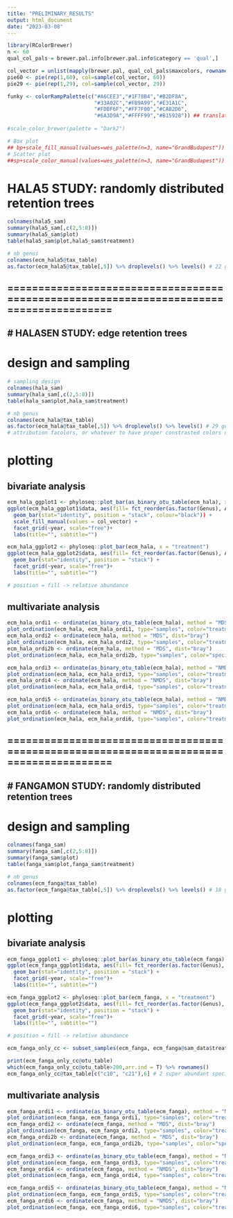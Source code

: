```yaml
---
title: "PRELIMINARY_RESULTS"
output: html_document
date: "2023-03-08"
---
```

```r
library(RColorBrewer)
n <- 60
qual_col_pals = brewer.pal.info[brewer.pal.info$category == 'qual',]

col_vector = unlist(mapply(brewer.pal, qual_col_pals$maxcolors, rownames(qual_col_pals)))
pie60 <- pie(rep(1,60), col=sample(col_vector, 60))
pie29 <- pie(rep(1,29), col=sample(col_vector, 29))

funky <- colorRampPalette(c("#A6CEE3","#1F78B4","#B2DF8A",
                            "#33A02C","#FB9A99","#E31A1C",
                            "#FDBF6F","#FF7F00","#CAB2D6",
                            "#6A3D9A","#FFFF99","#B15928")) ## translate a factor into colors of a palette ## colors are randomized based on the provided seed
                            
#scale_color_brewer(palette = "Dark2")

# Box plot
## bp+scale_fill_manual(values=wes_palette(n=3, name="GrandBudapest"))
# Scatter plot
##sp+scale_color_manual(values=wes_palette(n=3, name="GrandBudapest"))
```

# HALA5 STUDY: randomly distributed retention trees
```r
colnames(hala5_sam)
summary(hala5_sam[,c(2,5:8)])
summary(hala5_sam$plot)
table(hala5_sam$plot,hala5_sam$treatment)

# nb genus
colnames(ecm_hala5@tax_table)
as.factor(ecm_hala5@tax_table[,5]) %>% droplevels() %>% levels() # 22 genus
```

=======================================================================================
-------------------------------------
# HALASEN STUDY: edge retention trees
-------------------------------------
# design and sampling
```r
# sampling design
colnames(hala_sam)
summary(hala_sam[,c(2,5:8)])
table(hala_sam$plot,hala_sam$treatment)

# nb genus
colnames(ecm_hala@tax_table)
as.factor(ecm_hala@tax_table[,5]) %>% droplevels() %>% levels() # 29 genus
# attribution facolors, or whatever to have proper constrasted colors on graphicals representations
```

# plotting
## bivariate analysis
```r
ecm_hala_ggplot1 <- phyloseq::plot_bar(as_binary_otu_table(ecm_hala), x = "treatment") 
ggplot(ecm_hala_ggplot1$data, aes(fill= fct_reorder(as.factor(Genus), Abundance), x=treatment, y = Abundance))+
  geom_bar(stat="identity", position = "stack", colour="black")) +
  scale_fill_manual(values = col_vector) +
  facet_grid(~year, scale="free")+
  labs(title="", subtitle="")  

ecm_hala_ggplot2 <- phyloseq::plot_bar(ecm_hala, x = "treatment") 
ggplot(ecm_hala_ggplot2$data, aes(fill= fct_reorder(as.factor(Genus), Abundance), x=treatment, y = Abundance))+
  geom_bar(stat="identity", position = "stack") +
  facet_grid(~year, scale="free")+
  labs(title="", subtitle="")  

# position = fill -> relative abundance 
```

## multivariate analysis
```r
ecm_hala_ordi1 <- ordinate(as_binary_otu_table(ecm_hala), method = "MDS", dist="jaccard")
plot_ordination(ecm_hala, ecm_hala_ordi1, type="samples", color="treatment")
ecm_hala_ordi2 <- ordinate(ecm_hala, method = "MDS", dist="bray")
plot_ordination(ecm_hala, ecm_hala_ordi2, type="samples", color="treatment")
ecm_hala_ordi2b <- ordinate(ecm_hala, method = "MDS", dist="bray")
plot_ordination(ecm_hala, ecm_hala_ordi2b, type="samples", color="specification")

ecm_hala_ordi3 <- ordinate(as_binary_otu_table(ecm_hala), method = "NMDS", dist="jaccard")
plot_ordination(ecm_hala, ecm_hala_ordi3, type="samples", color="treatment")
ecm_hala_ordi4 <- ordinate(ecm_hala, method = "NMDS", dist="bray")
plot_ordination(ecm_hala, ecm_hala_ordi4, type="samples", color="treatment")

ecm_hala_ordi5 <- ordinate(as_binary_otu_table(ecm_hala), method = "NMDS", dist="jaccard")
plot_ordination(ecm_hala, ecm_hala_ordi5, type="samples", color="treatment")
ecm_hala_ordi6 <- ordinate(ecm_hala, method = "NMDS", dist="bray")
plot_ordination(ecm_hala, ecm_hala_ordi6, type="samples", color="treatment")
```

=======================================================================================
------------------------------------------------------
# FANGAMON STUDY: randomly distributed retention trees
------------------------------------------------------
# design and sampling
```r
colnames(fanga_sam)
summary(fanga_sam[,c(2,5:8)])
summary(fanga_sam$plot)
table(fanga_sam$plot,fanga_sam$treatment)

# nb genus
colnames(ecm_fanga@tax_table)
as.factor(ecm_fanga@tax_table[,5]) %>% droplevels() %>% levels() # 18 genus
```

# plotting
## bivariate analysis
```r
ecm_fanga_ggplot1 <- phyloseq::plot_bar(as_binary_otu_table(ecm_fanga), x = "treatment") 
ggplot(ecm_fanga_ggplot1$data, aes(fill= fct_reorder(as.factor(Genus), Abundance), x=treatment, y = Abundance))+
  geom_bar(stat="identity", position = "stack") +
  facet_grid(~year, scale="free")+
  labs(title="", subtitle="")

ecm_fanga_ggplot2 <- phyloseq::plot_bar(ecm_fanga, x = "treatment") 
ggplot(ecm_fanga_ggplot2$data, aes(fill= fct_reorder(as.factor(Genus), Abundance), x=treatment, y = Abundance))+
  geom_bar(stat="identity", position = "stack") +
  facet_grid(~year, scale="free")+
  labs(title="", subtitle="")  

# position = fill -> relative abundance 
```

```r
ecm_fanga_only_cc <- subset_samples(ecm_fanga, ecm_fanga@sam_data$treatment=="clearcut") %>% clean_physeq(remove_empty_samples = T,remove_empty_taxa = T)

print(ecm_fanga_only_cc@otu_table)
which(ecm_fanga_only_cc@otu_table>200,arr.ind = T) %>% rownames() 
ecm_fanga_only_cc@tax_table[c("c10", "c21"),6] # 2 super abundant species 
```

## multivariate analysis
```r
ecm_fanga_ordi1 <- ordinate(as_binary_otu_table(ecm_fanga), method = "MDS", dist="jaccard")
plot_ordination(ecm_fanga, ecm_fanga_ordi1, type="samples", color="treatment")
ecm_fanga_ordi2 <- ordinate(ecm_fanga, method = "MDS", dist="bray")
plot_ordination(ecm_fanga, ecm_fanga_ordi2, type="samples", color="treatment")
ecm_fanga_ordi2b <- ordinate(ecm_fanga, method = "MDS", dist="bray")
plot_ordination(ecm_fanga, ecm_fanga_ordi2b, type="samples", color="specification")

ecm_fanga_ordi3 <- ordinate(as_binary_otu_table(ecm_fanga), method = "NMDS", dist="jaccard")
plot_ordination(ecm_fanga, ecm_fanga_ordi3, type="samples", color="treatment")
ecm_fanga_ordi4 <- ordinate(ecm_fanga, method = "NMDS", dist="bray")
plot_ordination(ecm_fanga, ecm_fanga_ordi4, type="samples", color="treatment")

ecm_fanga_ordi5 <- ordinate(as_binary_otu_table(ecm_fanga), method = "NMDS", dist="jaccard")
plot_ordination(ecm_fanga, ecm_fanga_ordi5, type="samples", color="treatment")
ecm_fanga_ordi6 <- ordinate(ecm_fanga, method = "NMDS", dist="bray")
plot_ordination(ecm_fanga, ecm_fanga_ordi6, type="samples", color="treatment")
```
